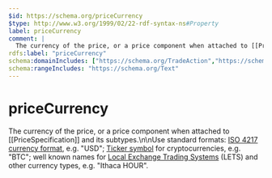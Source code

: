 ```yaml
---
$id: https://schema.org/priceCurrency
$type: http://www.w3.org/1999/02/22-rdf-syntax-ns#Property
label: priceCurrency
comment: |
  The currency of the price, or a price component when attached to [[PriceSpecification]] and its subtypes.\n\nUse standard formats: [ISO 4217 currency format](http://en.wikipedia.org/wiki/ISO_4217), e.g. "USD"; [Ticker symbol](https://en.wikipedia.org/wiki/List_of_cryptocurrencies) for cryptocurrencies, e.g. "BTC"; well known names for [Local Exchange Trading Systems](https://en.wikipedia.org/wiki/Local_exchange_trading_system) (LETS) and other currency types, e.g. "Ithaca HOUR".
rdfs:label: "priceCurrency"
schema:domainIncludes: ["https://schema.org/TradeAction","https://schema.org/PriceSpecification","https://schema.org/DonateAction","https://schema.org/Reservation","https://schema.org/Ticket","https://schema.org/Offer"]
schema:rangeIncludes: "https://schema.org/Text"
---
```


# priceCurrency

The currency of the price, or a price component when attached to [[PriceSpecification]] and its subtypes.\n\nUse standard formats: [ISO 4217 currency format](http://en.wikipedia.org/wiki/ISO_4217), e.g. "USD"; [Ticker symbol](https://en.wikipedia.org/wiki/List_of_cryptocurrencies) for cryptocurrencies, e.g. "BTC"; well known names for [Local Exchange Trading Systems](https://en.wikipedia.org/wiki/Local_exchange_trading_system) (LETS) and other currency types, e.g. "Ithaca HOUR".

